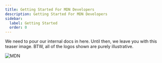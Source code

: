 ```yaml
---
title: Getting Started For MDN Developers
description: Getting Started For MDN Developers
sidebar:
  label: Getting Started
  order: 0
---
```


We need to pour our internal docs in here. Until then, we leave you with this teaser image. BTW, all of the logos shown are purely illustrative.

![MDN](../../images/MDN.png)